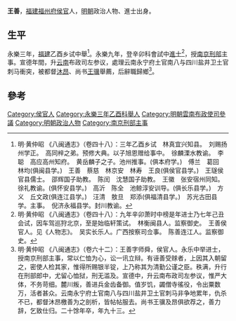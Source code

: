 {{Otheruses|other=名为王善的其他人物|王善}}

'''王善'''，[[福建|福建]][[福州府|福州府]][[侯官|侯官]]人，[[明朝|明朝]]政治人物、進士出身。

== 生平 ==
永樂三年，[[福建|福建]]乙酉乡试中舉<ref>明·黄仲昭 《八闽通志》（卷四十八）：三年乙酉乡试　林真宜兴知县。　刘赐扬州学正。　高同梓之弟。预修大典。以子旭恩赠给事中。　徐麟溧水教谕。　李聪　高应高州知府。　黄岳麟子之子。池州推事。(俱本府学。)　傅兰　葛回　林均(俱闽县学。)　王善　蔡慈　林京安　林寿　王良(俱侯官县学。)　王璲侯官县儒士。　邵辉国子助教。　陈闰　沈慧国子助教。　王徽　张安宿州同知。　徐礼教谕。(俱怀安县学。)　高沂　陈全　池鲸淳安训导。(俱长乐县学。)　方义　丘文政(俱连江县学。)　汪清　敖旦　郑添(俱福清县学。)　苏光古田县学。主事。　倪济永福县学。封川教谕。</ref>。永樂九年，登辛卯科會試中[[進士|進士]]<ref>明·黄仲昭 《八闽通志》（卷四十八）：九年辛卯萧时中榜是年进士乃七年己丑会试，因车驾巡狩北京，至是始临轩策试。　林衡闽县人。监察御史。　王善侯官人。见《人物志》。　吴实长乐人。广西按察司佥事。　陈善连江人。监察御史。</ref>，授[[南京|南京]][[刑部|刑部]]主事。宣德年間，升[[云南|云南]]布政司左参议，處理云南永宁府土官南八与四川盐井卫土官刺马衝突，被都督[[沐昂|沐昂]]、尚书[[王骥|王骥]]舉薦，后辭職歸鄉<ref>明·黄仲昭 《八闽通志》（卷六十二）：王善字师舜，侯官人。永乐中举进士，授南京刑部主事，常以仁恤为心，讼一讯立辩。有诬善受赇者，上因其入朝留之，密使人检其家，惟得所赐银半锭，上乃称其为清勤公谨之臣。秩满，升行在刑部郎中，尤留心恤狱，刑无滥及。宣德中，升云南布政司左参议，惟严大体，不务苛细。麓川叛，善进兵金齿备御。值岁饥，蠲僧寺徭役，令出粟数万，活者甚众。云南永宁府土官南八与四川盐井卫土官刺马非争地累年，仇杀不已，都督沐昂檄善为之剖析，皆帖帖服去。尚书王骥及昂俱欲荐之，善力辞，乞致仕归。二十馀年卒，年九十三。 </ref>。

==參考==
{{reflist}}

{{永樂九年辛卯科殿試金榜}}

{{Authority control}}

{{DEFAULTSORT:}}
[[Category:侯官人|Category:侯官人]]
[[Category:永樂三年乙酉科舉人|Category:永樂三年乙酉科舉人]]
[[Category:明朝雲南布政使司參議|Category:明朝雲南布政使司參議]]
[[Category:明朝政治人物|Category:明朝政治人物]]
[[Category:南京刑部主事|Category:南京刑部主事]]


{{明朝人物小作品}}
